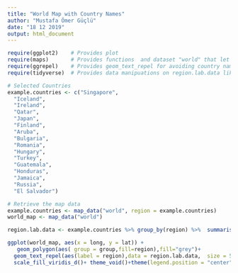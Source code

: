 ```yaml
---
title: "World Map with Country Names"
author: "Mustafa Ömer Güçlü"
date: "18 12 2019"
output: html_document
---
```


```r

require(ggplot2)    # Provides plot
require(maps)       # Provides functions  and dataset "world" that let us plot the maps
require(ggrepel)    # Provides geom_text_repel for avoiding country names intersection
require(tidyverse)  # Provides data manipuations on region.lab.data like group_by,summarise

# Selected Countries
example.countries <- c("Singapore", 
  "Iceland", 
  "Ireland", 
  "Qatar", 
  "Japan", 
  "Finland", 
  "Aruba", 
  "Bulgaria", 
  "Romania", 
  "Hungary", 
  "Turkey",
  "Guatemala", 
  "Honduras", 
  "Jamaica", 
  "Russia", 
  "El Salvador")

# Retrieve the map data
example.countries <- map_data("world", region = example.countries)
world_map <- map_data("world")

region.lab.data <- example.countries %>% group_by(region) %>%  summarise(long = mean(long), lat = mean(lat))
```

```r
ggplot(world_map, aes(x = long, y = lat)) +
   geom_polygon(aes( group = group,fill=region),fill="grey")+
  geom_text_repel(aes(label = region),data = region.lab.data,  size = 5, hjust = 0.8)+
  scale_fill_viridis_d()+ theme_void()+theme(legend.position = "center")
```